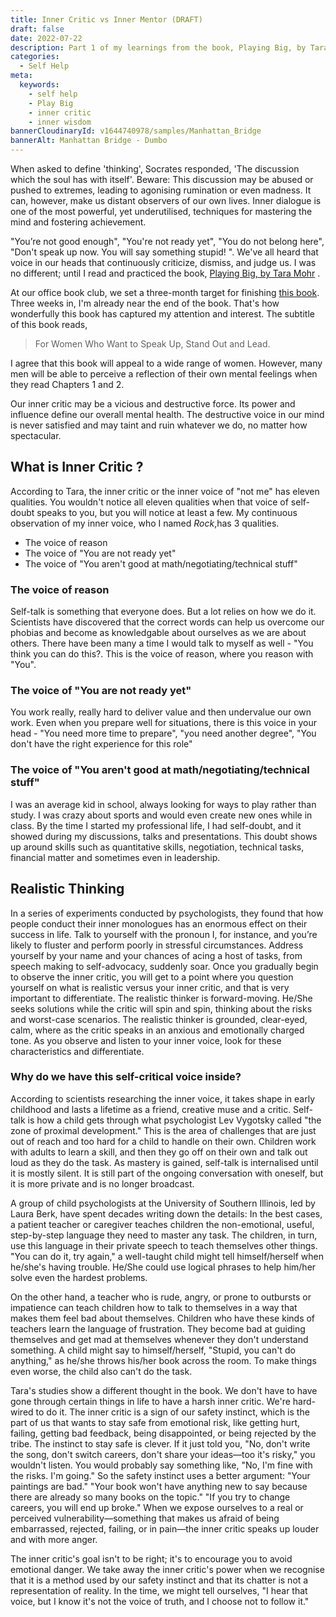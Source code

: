 ```yaml
---
title: Inner Critic vs Inner Mentor (DRAFT)
draft: false
date: 2022-07-22
description: Part 1 of my learnings from the book, Playing Big, by Tara Mohr
categories:
  - Self Help
meta:
  keywords:
    - self help
    - Play Big
    - inner critic
    - inner wisdom
bannerCloudinaryId: v1644740978/samples/Manhattan_Bridge
bannerAlt: Manhattan Bridge - Dumbo
---
```


When asked to define 'thinking', Socrates responded, 'The discussion which the soul has with itself'.
Beware: This discussion may be abused or pushed to extremes, leading to agonising rumination or even madness. It can, however, make us distant observers of our own lives. 
Inner dialogue is one of the most powerful, yet underutilised, techniques for mastering the mind and fostering achievement.

"You’re not good enough", "You're not ready yet", "You do not belong here",
"Don't speak up now. You will say something stupid! ". We've all heard that voice
in our heads that continuously criticize, dismiss, and judge us. I was no
different; until I read and practiced the book,
[Playing Big, by Tara Mohr](https://amzn.to/3cvmhol) .


At our office book club, we set a three-month target for finishing [this book](https://amzn.to/3cvmhol).
Three weeks in, I'm already near the end of the book. That's how
wonderfully this book has captured my attention and interest. The subtitle of
this book reads,

> For Women Who Want to Speak Up, Stand Out and Lead.

I agree that this book will appeal to a wide range of women. However, many men
will be able to perceive a reflection of their own mental feelings when they
read Chapters 1 and 2.

Our inner critic may be a vicious and destructive force. Its power and influence
define our overall mental health. The destructive voice in our mind is never
satisfied and may taint and ruin whatever we do, no matter how spectacular.
## What is Inner Critic ?
According to Tara, the inner critic or the inner voice of "not me" has eleven
qualities. You wouldn't notice all eleven qualities when that voice of
self-doubt speaks to you, but you will notice at least a few. My continuous
observation of my inner voice, who I named _Rock_,has 3 qualities.

- The voice of reason
- The voice of "You are not ready yet"
- The voice of "You aren't good at math/negotiating/technical stuff"

### The voice of reason
Self-talk is something that everyone does. But a lot relies on how we do it. Scientists have discovered that the correct words can help us overcome our phobias and become as knowledgable about ourselves as we are about others.
There have been many a time I would talk to myself as well - "You think you can do this?. This is the voice of reason, where you reason with "You". 

### The voice of "You are not ready yet"
You work really, really hard to deliver value and then undervalue our own work. 
Even when you prepare well for situations, there is this voice in your head - "You need more time to prepare", "you need another degree", "You don't have the right experience for this role"

### The voice of "You aren't good at math/negotiating/technical stuff"
I was an average kid in school, always looking for ways to play rather than study. I was crazy about sports and would even create new ones while in class.
By the time I started my professional life, I had self-doubt, and it showed during my discussions, talks and presentations. This doubt shows up around skills such as quantitative skills, negotiation, technical tasks, financial matter and sometimes even in leadership.
## Realistic Thinking
In a series of experiments conducted by psychologists, they found that how people conduct their inner monologues has an enormous effect on their success in life.
Talk to yourself with the pronoun I, for instance, and you’re likely to fluster and perform poorly in stressful circumstances. Address yourself by your name and your chances of acing a host of tasks, from speech making to self-advocacy, suddenly soar.
Once you gradually begin to observe the inner critic, you will get to a point where you question yourself on what is realistic versus your inner critic, and that is very important to differentiate.
The realistic thinker is forward-moving. He/She seeks solutions while the critic will spin and spin, thinking about the risks and worst-case scenarios. The realistic thinker is grounded, clear-eyed, calm, where as the critic speaks in an anxious and emotionally charged tone.
As you observe and listen to your inner voice, look for these characteristics and differentiate.

### Why do we have this self-critical voice inside? 
 According to scientists researching the inner voice, it takes shape in early childhood and lasts a lifetime as a friend, creative muse and a critic. 
 Self-talk is how a child gets through what psychologist Lev Vygotsky called "the zone of proximal development."
 This is the area of challenges that are just out of reach and too hard for a child to handle on their own. 
 Children work with adults to learn a skill, and then they go off on their own and talk out loud as they do the task. As mastery is gained, self-talk is internalised until it is mostly silent.
 It is still part of the ongoing conversation with oneself, but it is more private and is no longer broadcast.

A group of child psychologists at the University of Southern Illinois, led by Laura Berk, have spent decades writing down the details: In the best cases, a patient teacher or caregiver teaches children the non-emotional, useful, step-by-step language they need to master any task. The children, in turn, use this language in their private speech to teach themselves other things. "You can do it, try again," a well-taught child might tell himself/herself when he/she's having trouble. He/She could use logical phrases to help him/her solve even the hardest problems.

On the other hand, a teacher who is rude, angry, or prone to outbursts or impatience can teach children how to talk to themselves in a way that makes them feel bad about themselves. Children who have these kinds of teachers learn the language of frustration. They become bad at guiding themselves and get mad at themselves whenever they don't understand something. A child might say to himself/herself, "Stupid, you can't do anything," as he/she throws his/her book across the room. To make things even worse, the child also can't do the task.


Tara's studies show a different thought in the book. We don't have to have gone through certain things in life to have a harsh inner critic.
 We're hard-wired to do it. The inner critic is a sign of our safety instinct, which is the part of us that wants to stay safe from emotional risk, 
 like getting hurt, failing, getting bad feedback, being disappointed, or being rejected by the tribe. 
 The instinct to stay safe is clever. If it just told you, "No, don't write the song, don't switch careers, 
 don't share your ideas—too it's risky," you wouldn't listen. You would probably say something like, "No, I'm fine with the risks. I'm going." 
 So the safety instinct uses a better argument: "Your paintings are bad." "Your book won't have anything new to say because there are already so many books on the topic." 
 "If you try to change careers, you will end up broke." 
 When we expose ourselves to a real or perceived vulnerability—something that makes us afraid of being embarrassed, rejected, failing, or in pain—the inner critic speaks up louder and with more anger.

 The inner critic's goal isn't to be right; it's to encourage you to avoid emotional danger. We take away the inner critic's power when we recognise that it is a method used by our safety instinct and that its chatter is not a representation of reality. In the time, we might tell ourselves, "I hear that voice, but I know it's not the voice of truth, and I choose not to follow it."